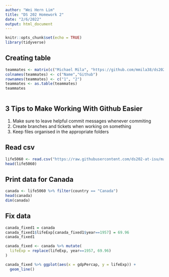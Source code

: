 ---
author: "Wei Hern Lim"
title: "DS 202 Homework 2"
date: "2/6/2022"
output: html_document
---

```{r setup, include=FALSE}
knitr::opts_chunk$set(echo = TRUE)
library(tidyverse)
```

## Creating table
```{r}
teammates <- matrix(c("Michael Mila", "https://github.com/mmila38/ds202-hw2",  "Wei Hern Lim", "https://github.com/noahwhlim/ds202-hw2"),ncol=2,byrow=TRUE)
colnames(teammates) <- c("Name","Github")
rownames(teammates) <- c("1", "2")
teammates <- as.table(teammates)
teammates
                 
```

## 3 Tips to Make Working With Github Easier  
1. Make sure to leave helpful commit messages whenever commiting  
2. Create branches and tickets when working on something  
3. Keep files organised in the appropriate folders  


## Read csv
```{r}
life5060 <- read.csv("https://raw.githubusercontent.com/ds202-at-isu/materials/master/01_collaborative-environment/data/gapminder-5060.csv")
head(life5060)

```


## Print data for Canada
```{r}
canada <- life5060 %>% filter(country == "Canada")
head(canada)
dim(canada)
```

## Fix data
```{r}
canada_fixed1 = canada
canada_fixed1$lifeExp[canada_fixed1$year==1957] = 69.96
canada_fixed1

canada_fixed <- canada %>% mutate(
  lifeExp = replace(lifeExp, year==1957, 69.96)  
)

canada_fixed %>% ggplot(aes(x = gdpPercap, y = lifeExp)) +
  geom_line()
```



